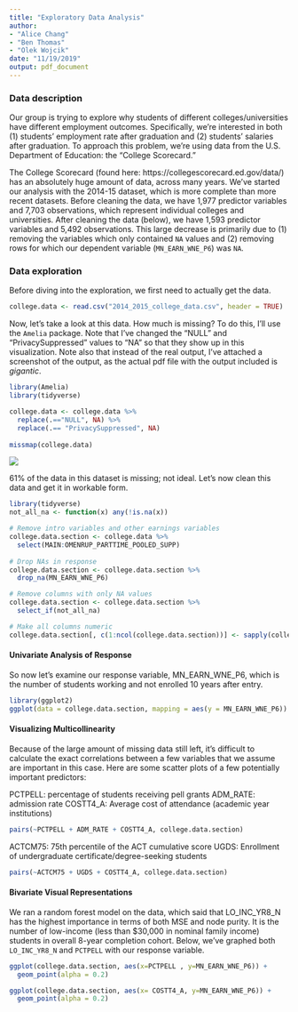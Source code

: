 ```yaml
---
title: "Exploratory Data Analysis"
author: 
- "Alice Chang"
- "Ben Thomas"
- "Olek Wojcik"
date: "11/19/2019"
output: pdf_document
---
```


### Data description

Our group is trying to explore why students of different colleges/universities have different employment outcomes. Specifically, we're interested in both (1) students' employment rate after graduation and (2) students' salaries after graduation. To approach this problem, we're using data from the U.S. Department of Education: the "College Scorecard." 
  
The College Scorecard (found here: https://collegescorecard.ed.gov/data/) has an absolutely huge amount of data, across many years. We've started our analysis with the 2014-15 dataset, which is more complete than more recent datasets. Before cleaning the data, we have 1,977 predictor variables and 7,703 observations, which represent individual colleges and universities. After cleaning the data (below), we have 1,593 predictor variables and 5,492 observations. This large decrease is primarily due to (1) removing the variables which only contained `NA` values and (2) removing rows for which our dependent variable (`MN_EARN_WNE_P6`) was `NA`. 

### Data exploration

Before diving into the exploration, we first need to actually get the data. 

```r
college.data <- read.csv("2014_2015_college_data.csv", header = TRUE)
```

Now, let's take a look at this data. How much is missing? To do this, I'll use the `Amelia` package. Note that I've changed the "NULL" and "PrivacySuppressed" values to "NA" so that they show up in this visualization. Note also that instead of the real output, I've attached a screenshot of the output, as the actual pdf file with the output included is *gigantic*. 

```r
library(Amelia)
library(tidyverse)

college.data <- college.data %>%
  replace(.=="NULL", NA) %>%
  replace(.== "PrivacySuppressed", NA)
  
missmap(college.data)
```

![](Missingness.png)

61% of the data in this dataset is missing; not ideal. Let's now clean this data and get it in workable form. 

```r
library(tidyverse)
not_all_na <- function(x) any(!is.na(x))

# Remove intro variables and other earnings variables
college.data.section <- college.data %>%
  select(MAIN:OMENRUP_PARTTIME_POOLED_SUPP)
  
# Drop NAs in response
college.data.section <- college.data.section %>% 
  drop_na(MN_EARN_WNE_P6)

# Remove columns with only NA values
college.data.section <- college.data.section %>% 
  select_if(not_all_na)

# Make all columns numeric
college.data.section[, c(1:ncol(college.data.section))] <- sapply(college.data.section[, c(1:ncol(college.data.section))], as.numeric)

```

#### Univariate Analysis of Response

So now let's examine our response variable, MN_EARN_WNE_P6, which is the number of students working and not enrolled 10 years after entry.

```r
library(ggplot2)
ggplot(data = college.data.section, mapping = aes(y = MN_EARN_WNE_P6)) + geom_boxplot() + labs(y = "Count of Students Working After Ten Years", title = "Boxplot of Response Variable")
```


#### Visualizing Multicollinearity

Because of the large amount of missing data still left, it's difficult to calculate the exact correlations between a few variables that we assume are important in this case. Here are some scatter plots of a few potentially important predictors:

PCTPELL: percentage of students receiving pell grants
ADM_RATE: admission rate
COSTT4_A: Average cost of attendance (academic year institutions)

```r
pairs(~PCTPELL + ADM_RATE + COSTT4_A, college.data.section)
```
ACTCM75: 75th percentile of the ACT cumulative score
UGDS: Enrollment of undergraduate certificate/degree-seeking students

```r
pairs(~ACTCM75 + UGDS + COSTT4_A, college.data.section)
```

#### Bivariate Visual Representations

We ran a random forest model on the data, which said that LO_INC_YR8_N has the highest importance in terms of both MSE and node purity. It is the number of low-income (less than $30,000 in nominal family income) students in overall 8-year completion cohort. Below, we've graphed both `LO_INC_YR8_N` and `PCTPELL` with our response variable. 

```r
ggplot(college.data.section, aes(x=PCTPELL , y=MN_EARN_WNE_P6)) + 
  geom_point(alpha = 0.2)
```

```r
ggplot(college.data.section, aes(x= COSTT4_A, y=MN_EARN_WNE_P6)) + 
  geom_point(alpha = 0.2)
```


